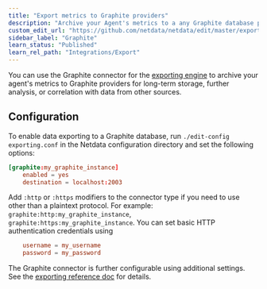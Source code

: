 ```yaml
---
title: "Export metrics to Graphite providers"
description: "Archive your Agent's metrics to a any Graphite database provider for long-term storage, further analysis, or correlation with data from other sources."
custom_edit_url: "https://github.com/netdata/netdata/edit/master/exporting/graphite/README.md"
sidebar_label: "Graphite"
learn_status: "Published"
learn_rel_path: "Integrations/Export"
---
```



You can use the Graphite connector for
the [exporting engine](/docs/nightly/integrations/export/export) to archive your agent's
metrics to Graphite providers for long-term storage, further analysis, or correlation with data from other sources.

## Configuration

To enable data exporting to a Graphite database, run `./edit-config exporting.conf` in the Netdata configuration
directory and set the following options:

```conf
[graphite:my_graphite_instance]
    enabled = yes
    destination = localhost:2003
```

Add `:http` or `:https` modifiers to the connector type if you need to use other than a plaintext protocol. For
example: `graphite:http:my_graphite_instance`,
`graphite:https:my_graphite_instance`. You can set basic HTTP authentication credentials using

```conf
    username = my_username
    password = my_password
```

The Graphite connector is further configurable using additional settings. See
the [exporting reference doc](/docs/nightly/integrations/export/export#options) for details.


